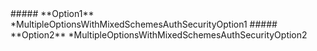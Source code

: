 
<Collapsible>
    ##### **Option1** *MultipleOptionsWithMixedSchemesAuthSecurityOption1
    <Collapsible.Break/>
    <MultipleOptionsWithMixedSchemesAuthSecurityOption1/>
</Collapsible>

<Collapsible>
    ##### **Option2** *MultipleOptionsWithMixedSchemesAuthSecurityOption2
    <Collapsible.Break/>
    <MultipleOptionsWithMixedSchemesAuthSecurityOption2/>
</Collapsible>

